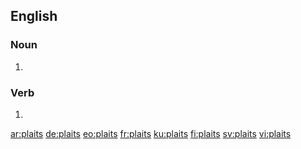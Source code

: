 ==English==

===Noun===
{{head|en|plural}}

# {{plural of|plait|lang=en}}

===Verb===
{{head|en}}

# {{en-third-person singular of|plait}}

[[ar:plaits]]
[[de:plaits]]
[[eo:plaits]]
[[fr:plaits]]
[[ku:plaits]]
[[fi:plaits]]
[[sv:plaits]]
[[vi:plaits]]